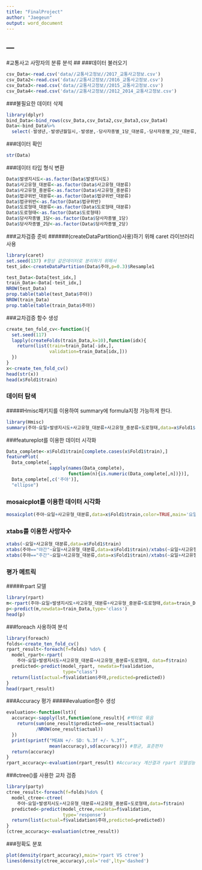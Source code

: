 ```yaml
---
title: "FinalProject"
author: "Jaegeun"
output: word_document
---
```

---
---
#교통사고 사망자의 분류 분석
##
###데이터 불러오기
```r
csv_Data<-read.csv('data//교통사고정보//2017_교통사고정보.csv') 
csv_Data2<-read.csv('data//교통사고정보//2016_교통사고정보.csv') 
csv_Data3<-read.csv('data//교통사고정보//2015_교통사고정보.csv') 
csv_Data4<-read.csv('data//교통사고정보//2012_2014_교통사고정보.csv') 

```

###불필요한 데이터 삭제
```r
library(dplyr)
bind_Data<-bind_rows(csv_Data,csv_Data2,csv_Data3,csv_Data4)
Data<-bind_Data%>%
  select(-발생년,-발생년월일시,-발생분,-당사자종별_1당_대분류,-당사자종별_2당_대분류,-사고유형) 
```
###데이터 확인
```r
str(Data)
```
###데이터 타입 형식 변환
```r
Data$발생지시도<-as.factor(Data$발생지시도)
Data$사고유형_대분류<-as.factor(Data$사고유형_대분류)
Data$사고유형_중분류<-as.factor(Data$사고유형_중분류)
Data$법규위반_대분류<-as.factor(Data$법규위반_대분류)
Data$법규위반<-as.factor(Data$법규위반)
Data$도로형태_대분류<-as.factor(Data$도로형태_대분류)
Data$도로형태<-as.factor(Data$도로형태)
Data$당사자종별_1당<-as.factor(Data$당사자종별_1당)
Data$당사자종별_2당<-as.factor(Data$당사자종별_2당)
```
###교차검증 준비
######(createDataPartition()사용)하기 위해 caret 라이브러리 사용
```r
library(caret)
set.seed(137) #항상 같은데이터로 분리하기 위해서
test_idx<-createDataPartition(Data$주야,p=0.3)$Resample1 

test_Data<-Data[test_idx,]
train_Data<-Data[-test_idx,]
NROW(test_Data)
prop.table(table(test_Data$주야))
NROW(train_Data)
prop.table(table(train_Data$주야))

```
###교차검증 함수 생성
```r
create_ten_fold_cv<-function(){
  set.seed(117)
  lapply(createFolds(train_Data,k=10),function(idx){
    return(list(train=train_Data[-idx,],
                validation=train_Data[idx,]))
  })
}
x<-create_ten_fold_cv()
head(str(x))
head(x$Fold1$train)
```
### 데이터 탐색
#####Hmisc패키지를 이용하여 summary에 formula지정 가능하게 한다.
```r
library(Hmisc)
summary(주야~요일+발생지시도+사고유형_대분류+사고유형_중분류+도로형태,data=x$Fold1$train,method='reverse')
```


###featureplot를 이용한 데이터 시각화
```r
Data_complete<-x$Fold1$train[complete.cases(x$Fold1$train),]
featurePlot(
  Data_complete[,
                sapply(names(Data_complete),
                       function(n){is.numeric(Data_complete[,n])})],
  Data_complete[,c('주야')],
  "ellipse")
```

### mosaicplot를 이용한 데이터 시각화
```r
mosaicplot(주야~요일+사고유형_대분류,data=x$Fold1$train,color=TRUE,main='요일 and 사고유형')
```

 
### xtabs를 이용한 사망자수 
```r
xtabs(~요일+사고유형_대분류,data=x$Fold1$train)
xtabs(주야=="야간"~요일+사고유형_대분류,data=x$Fold1$train)/xtabs(~요일+사고유형_대분류,data=x$Fold1$train)
xtabs(주야=="주간"~요일+사고유형_대분류,data=x$Fold1$train)/xtabs(~요일+사고유형_대분류,data=x$Fold1$train)
```
### 평가 메트릭
#####rpart 모델
```r
library(rpart)
m<-rpart(주야~요일+발생지시도+사고유형_대분류+사고유형_중분류+도로형태,data=train_Data)
p<-predict(m,newdata=train_Data,type='class')
head(p)
```
###foreach 사용하여 분석
```r
library(foreach) 
folds<-create_ten_fold_cv()
rpart_result<-foreach(f=folds) %do% {
  model_rpart<-rpart(
    주야~요일+발생지시도+사고유형_대분류+사고유형_중분류+도로형태, data=f$train)
  predicted<-predict(model_rpart, newdata=f$validation,
                     type="class")
  return(list(actual=f$validation$주야,predicted=predicted))
}
head(rpart_result)
```
###Accuracy 평가
#####evaluation함수 생성
```r
evaluation<-function(lst){
  accuracy<-sapply(lst,function(one_result){ #벡터로 묶음
    return(sum(one_result$predicted==one_result$actual)
           /NROW(one_result$actual))
  })
  print(sprintf("MEAN +/- SD: %.3f +/- %.3f",
                mean(accuracy),sd(accuracy))) #평균, 표준편차
  return(accuracy)
}
rpart_accuracy<-evaluation(rpart_result) #Accuracy 계산결과 rpart 모델성능 판단
```
###ctree()를 사용한 교차 검증
```r
library(party)
ctree_result<-foreach(f=folds)%do% {
  model_ctree<-ctree(
    주야~요일+발생지시도+사고유형_대분류+사고유형_중분류+도로형태,data=f$train)
  predicted<-predict(model_ctree,newdata=f$validation,
                     type='response')
  return(list(actual=f$validation$주야,predicted=predicted))
}
(ctree_accuracy<-evaluation(ctree_result))
```
###정확도 분포
```r
plot(density(rpart_accuracy),main='rpart VS ctree')
lines(density(ctree_accuracy),col='red',lty='dashed')
```